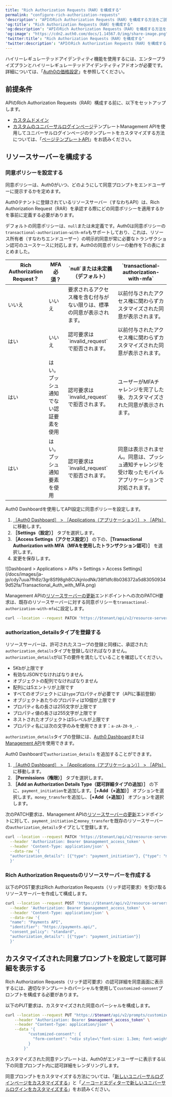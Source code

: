 ```yaml
---
title: "Rich Authorization Requests（RAR）を構成する"
permalink: "configure-rich-authorization-requests"
'description': "APIのRich Authorization Requests（RAR）を構成する方法をご説明します。"
'og:title': "Rich Authorization Requests（RAR）を構成する"
'og:description': "APIのRich Authorization Requests（RAR）を構成する方法をご説明します。"
'og:image': "https://cdn2.auth0.com/docs/1.14567.0/img/share-image.png"
'twitter:title': "Rich Authorization Requests（RAR）を構成する"
'twitter:description': "APIのRich Authorization Requests（RAR）を構成する方法をご説明します。"
---
```


<Callout icon="file-lines" color="#0EA5E9" iconType="regular">

ハイリーレギュレーテッドアイデンティティ機能を使用するには、エンタープライズプランとハイリーレギュレーテッドアイデンティティアドオンが必要です。詳細については、「[Auth0の価格設定](https://auth0.com/pricing/)」を参照してください。

</Callout>

## 前提条件

APIのRich Authorization Requests（RAR）構成する前に、以下をセットアップします。

* [カスタムドメイン](/docs/ja-jp/customize/custom-domains)
* [カスタムのユニバーサルログインページ](/docs/ja-jp/customize/login-pages/universal-login/customize-templates)テンプレート<Tooltip data-tooltip-id="react-containers-DefinitionTooltip-0" href="/docs/ja-jp/glossary?term=management-api" tip="Management API: 顧客が管理タスクを実行できるようにするための製品。" cta="用語集の表示">Management API</Tooltip>を使用してユニバーサルログインページのテンプレートをカスタマイズする方法については、「[ページテンプレートAPI](/docs/ja-jp/customize/universal-login-pages/universal-login-page-templates#page-templates-api)」をお読みください。

## リソースサーバーを構成する

### 同意ポリシーを設定する

同意ポリシーは、Auth0がいつ、どのようにして同意プロンプトをエンドユーザーに提示するかを定めます。

Auth0テナントに登録されているリソースサーバー（すなわちAPI）は、Rich Authorization Request（RAR）を承認する際にどの同意ポリシーを適用するかを事前に定義する必要があります。

デフォルトの同意ポリシーは、`null`または未定義です。Auth0は同意ポリシーの`transactional-authorization-with-mfa`もサポートしており、これは、リソース所有者（すなわちエンドユーザー）の明示的同意が常に必要なトランザクション認可のユースケースに対応します。Auth0の同意ポリシーの動作を下の表にまとめました。

<table class="table"><thead>
<tr>
<th><strong>Rich Authorization Request？</strong></th>
<th><strong>MFA必須？</strong></th>
<th><strong>`null`または未定義（デフォルト）</strong></th>
<th>`transactional-authorization-with-mfa`</th>
</tr>
</thead>
<tbody>
<tr>
<td>いいえ</td>
<td>いいえ</td>
<td>要求されるアクセス権を含む付与がない限りは、標準の同意が表示されます。</td>
<td>以前付与されたアクセス権に関わらずカスタマイズされた同意が表示されます。</td>
</tr>
<tr>
<td>はい</td>
<td>いいえ</td>
<td>認可要求は`invalid_request`で拒否されます。</td>
<td>以前付与されたアクセス権に関わらずカスタマイズされた同意が表示されます。</td>
</tr>
<tr>
<td>はい</td>
<td>はい。プッシュ通知でない認証要素を使用</td>
<td>認可要求は`invalid_request`で拒否されます。</td>
<td>ユーザーがMFAチャレンジを完了した後、カスタマイズされた同意が表示されます。</td>
</tr>
<tr>
<td>はい</td>
<td>はい。プッシュ通知要素を使用</td>
<td>認可要求は`invalid_request`で拒否されます。</td>
<td>同意は表示されません。同意は、プッシュ通知チャレンジを受け取ったモバイルアプリケーションで対処されます。</td>
</tr>
</tbody>
</table>

<Tabs><Tab title="Auth0 Dashboard">

Auth0 Dashboardを使用してAPI設定に同意ポリシーを設定します。

1. [［Auth0 Dashboard］ > ［Applications（アプリケーション）］ > ［APIs］](https://manage.auth0.com/#/apis)に移動します。
2. **［Settings（設定）］** タブを選択します。
3. **［Access Settings（アクセス設定）］** の下の、**［Transactional Authorization with MFA（MFAを使用したトランザクション認可）］** を選択します。
4. 変更を保存します。

<Frame>![Dashboard > Applications > APIs > Settings > Access Settings](/docs/images/ja-jp/cdy7uua7fh8z/3gr8Sf98gh8CUkjnlodNk/38f1dfc8b036372a5d830509349d52fa/Transactional_Auth_with_MFA.png)</Frame>

</Tab><Tab title="Management API">

Management APIの[リソースサーバーの更新](https://auth0.com/docs/api/management/v2/resource-servers/patch-resource-servers-by-id)エンドポイントへの次のPATCH要求は、既存のリソースサーバーに対する同意ポリシーを`transactional-authorization-with-mfa`に設定します。

```bash lines
curl --location --request PATCH 'https://$tenant/api/v2/resource-servers/$resource-server-id' \ --header 'Authorization: Bearer $management_access_token' \ --header 'Content-Type: application/json' \ --data-raw '{ "consent_policy": "standard" }'
```

</Tab></Tabs>

### authorization_detailsタイプを登録する

リソースサーバーは、許可されたスコープの登録と同様に、承認された`authorization_details`タイプを登録しなければなりません。`authorization_details`が以下の要件を満たしていることを確認してください。

* 5Kbが上限です
* 有効なJSONでなければなりません
* オブジェクトの配列でなければなりません
* 配列には5エントリが上限です
* すべてのオブジェクトには`type`プロパティが必要です（APIに事前登録）
* オブジェクトあたりのプロパティは10個が上限です
* プロパティ名の長さは255文字が上限です
* プロパティ値の長さは255文字が上限です
* ネストされたオブジェクトは5レベルが上限です
* プロパティ名には次の文字のみを使用できます：`a-zA-Z0-9_.-`

`authorization_details`タイプの登録には、[Auth0 Dashboard](https://manage.auth0.com/)または[Management API](https://auth0.com/docs/api/management/v2)を使用できます。

<Tabs><Tab title="Auth0 Dashboard">

Auth0 Dashboardで`authorization_details` を追加することができます。

1. [［Auth0 Dashboard］ > ［Applications（アプリケーション）］ > ［APIs］](https://manage.auth0.com/#/apis)に移動します。
2. **［Permissions（権限）］** タブを選択します。
3. **［Add an Authorization Details Type（認可詳細タイプの追加）］** の下に、`payment_initiation`を追加します。**［+Add（+追加）］** オプションを選択します。`money_transfer`を追加し、**［+Add（+追加）］** オプションを選択します。

</Tab><Tab title="Management API">

次のPATCH要求は、Management APIの[リソースサーバーの更新](https://auth0.com/docs/api/management/v2/resource-servers/patch-resource-servers-by-id)エンドポイントに対して、`payment_initiation`と`money_transfer`を既存のリソースサーバーの`authorization_details`タイプとして登録します。

```bash lines
curl --location --request PATCH 'https://$tenant/api/v2/resource-servers/$resource-server-id' \
  --header 'Authorization: Bearer $management_access_token' \
  --header 'Content-Type: application/json' \
  --data-raw '{
  "authorization_details": [{"type": "payment_initiation"}, {"type": "money_transfer"}]
  }'
```

</Tab></Tabs>

### Rich Authorization Requestsのリソースサーバーを作成する

以下のPOST要求はRich Authorization Requests（リッチ認可要求）を受け取るリソースサーバーを作成して構成します。

```bash lines
curl --location --request POST 'https://$tenant/api/v2/resource-servers' \
  --header 'Authorization: Bearer $management_access_token' \
  --header 'Content-Type: application/json' \
  --data-raw '{
  "name": "Payments API",
  "identifier": "https://payments.api/",
  "consent_policy": "standard",
  "authorization_details": [{"type": "payment_initiation"}]
  }'
```

## カスタマイズされた同意プロンプトを設定して認可詳細を表示する

Rich Authorization Requests（リッチ認可要求）の認可詳細を同意画面に表示するには、適切なテンプレートのパーシャルを使用して`customized-consent`プロンプトを構成する必要があります。

以下のPUT要求は、カスタマイズされた同意のパーシャルを構成します。

```bash lines
curl --location --request PUT "https://$tenant/api/v2/prompts/customized-consent/partials" \
    --header "Authorization: Bearer $management_access_token" \
    --header "Content-Type: application/json" \
    --data '{
          "customized-consent": {
            "form-content": "<div style=\"font-size: 1.3em; font-weight: bold;\">Operation Details</div><hr style=\"margin: 10px 0;\"><div style=\"margin-bottom: 20px;\"></div><div style=\"font-weight: bold;\">Transaction Type</div><div>{{ transaction.params.authorization_details[0].type }}</div><div style=\"margin-bottom: 20px;\"></div><div style=\"font-weight: bold;\">Amount</div><div>{{ transaction.params.authorization_details[0].instructedAmount.amount }} {{ transaction.params.authorization_details[0].instructedAmount.currency }}</div><div style=\"margin-bottom: 20px;\"></div><div style=\"font-weight: bold;\">Recipient</div><div>{{ transaction.params.authorization_details[0].beneficiary }}</div><div style=\"margin-bottom: 20px;\"></div><div style=\"font-weight: bold;\">Destination Account</div><div>{{ transaction.params.authorization_details[0].destinationAccount }}</div><div style=\"margin-bottom: 20px;\"></div>"
          }
        }'
```

カスタマイズされた同意テンプレートは、Auth0がエンドユーザーに表示する以下の同意プロンプト内に認可詳細をレンダリングします。

同意プロンプトをカスタマイズする方法については、「[新しいユニバーサルログインページをカスタマイズする](/docs/ja-jp/customize/login-pages/universal-login/customize-templates)」と「[ノーコードエディターで新しいユニバーサルログインをカスタマイズする](/docs/ja-jp/customize/login-pages/universal-login/customize-themes)」をお読みください。